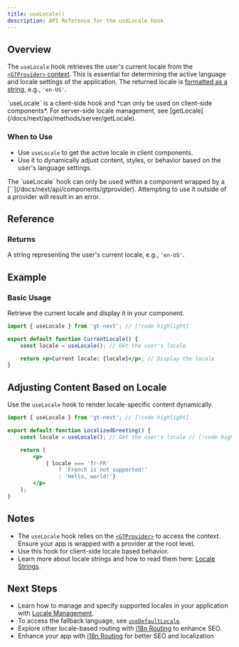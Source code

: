 ```yaml
---
title: useLocale()
description: API Reference for the useLocale hook
---
```


## Overview

The `useLocale` hook retrieves the user's current locale from the [`<GTProvider>` context](/docs/next/api/components/gtprovider).
This is essential for determining the active language and locale settings of the application.
The returned locale is [formatted as a string]((/docs/reference/locale-strings)), e.g., `'en-US'`.

<Callout>
    `useLocale` is a client-side hook and *can only be used on client-side components*.
    For server-side locale management, see [getLocale](/docs/next/api/methods/server/getLocale).
</Callout>

### When to Use

- Use `useLocale` to get the active locale in client components.
- Use it to dynamically adjust content, styles, or behavior based on the user's language settings.

<Callout type="warn">
    The `useLocale` hook can only be used within a component wrapped by a [`<GTProvider>`](/docs/next/api/components/gtprovider).
    Attempting to use it outside of a provider will result in an error.
</Callout>

## Reference

### Returns

A string representing the user's current locale, e.g., `'en-US'`.

## Example

### Basic Usage

Retrieve the current locale and display it in your component.

```jsx title="src/components/CurrentLocale.jsx" copy
import { useLocale } from 'gt-next'; // [!code highlight]

export default function CurrentLocale() {
    const locale = useLocale(); // Get the user's locale

    return <p>Current locale: {locale}</p>; // Display the locale
}
```

## Adjusting Content Based on Locale

Use the `useLocale` hook to render locale-specific content dynamically.

```jsx title="src/components/LocalizedGreeting.jsx" copy
import { useLocale } from 'gt-next'; // [!code highlight]

export default function LocalizedGreeting() {
    const locale = useLocale(); // Get the user's locale // [!code highlight]

    return (
        <p>
            { locale === 'fr-FR'
                ? 'French is not supported!'
                : 'Hello, world!'}
        </p>
    );
}
```

## Notes
 * The `useLocale` hook relies on the [`<GTProvider>`](/docs/next/api/components/gtprovider) to access the context. Ensure your app is wrapped with a provider at the root level.
 * Use this hook for client-side locale based behavior.
 * Learn more about locale strings and how to read them here: [Locale Strings](/docs/reference/locale-strings).

## Next Steps
* Learn how to manage and specify supported locales in your application with [Locale Management](/docs/next/guides/locale-management).
 * To access the fallback language, see [`useDefaultLocale`](/docs/next/api/methods/client/useDefaultLocale).
 * Explore other locale-based routing with [i18n Routing](/docs/next/reference/i18n-routing) to enhance SEO.
 * Enhance your app with [i18n Routing](/docs/next/reference/i18n-routing) for better SEO and localization